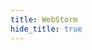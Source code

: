 ```yaml
---
title: WebStorm
hide_title: true
---
```



<FeatureIcon src={webstorm} title="WebStorm" />
<LinkList
  data={[
    {
      title: "搭建环境",
      link: "/docs/ide/webstorm/environment",
      src: webstorm,
    },
  ]}
/>
